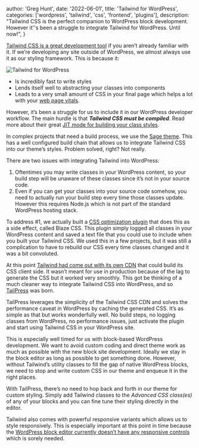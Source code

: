 
  author: 'Greg Hunt',
  date: '2022-06-01',
  title: 'Tailwind for WordPress',
  categories: ['wordpress', 'tailwind', 'css', 'frontend', 'plugins'],
  description:
    "Tailwind CSS is the perfect companion to WordPress block development. However it''s been a struggle to integrate Tailwind for WordPress. Until now!",
}


[Tailwind CSS is a great development tool](/posts/component-development-and-taillwind-css/) if you aren’t already familiar with it. If we’re developing any site outside of WordPress, we almost always use it as our styling framework. This is because it:

<img src="https://img.ghunt.io/tailwind-wordpress.png" alt="Tailwind for WordPress"/>

- Is incredibly fast to write styles
- Lends itself well to abstracting your classes into components
- Leads to a very small amount of CSS in your final page which helps a lot with your [web page vitals](https://web.dev/vitals/).

However, it’s been a struggle for us to include it in our WordPress developer workflow. The main hurdle is that ***Tailwind CSS must be compiled***. Read more about their great [JIT mode for building your class styles](https://v2.tailwindcss.com/docs/just-in-time-mode).

In complex projects that need a build process, we use the [Sage theme](https://roots.io/sage/). This has a well configured build chain that allows us to integrate Tailwind CSS into our theme’s styles. Problem solved, right? Not really.

There are two issues with integrating Tailwind into WordPress:

1. Oftentimes you may write classes in your WordPress content, so your build step will be unaware of these classes since it’s not in your source code.
2. Even if you can get your classes into your source code somehow, you need to actually run your build step every time those classes update. However this requires Node.js which is not part of the standard WordPress hosting stack.

To address #1, we actually built a [CSS optimization plugin](https://wordpress.org/plugins/blaze-css/) that does this as a side effect, called Blaze CSS. This plugin simply logged all classes in your WordPress content and saved a text file that you could use to include when you built your Tailwind CSS. We used this in a few projects, but it was still a complication to have to rebuild our CSS every time classes changed and it was a bit convoluted.

At this point [Tailwind had come out with its own CDN](https://tailwindcss.com/docs/installation/play-cdn) that could build its CSS client side. It wasn’t meant for use in production because of the lag to generate the CSS but it worked very smoothly. This got be thinking of a much cleaner way to integrate Tailwind CSS into WordPress, and so [TailPress](https://wordpress.org/plugins/tailpress/) was born.

TailPress leverages the simplicity of the Tailwind CSS CDN and solves the performance caveat in WordPress by caching the generated CSS. It’s as simple as that but works wonderfully well. No build steps, no logging classes from WordPress, no performance issues, just activate the plugin and start using Tailwind CSS in your WordPress site.

This is especially well timed for us with block-based WordPress development. We want to avoid custom coding and direct theme work as much as possible with the new block site development. Ideally we stay in the block editor as long as possible to get something done. However, without Tailwind’s utility classes to fill the gap of native WordPress blocks, we need to stop and write custom CSS in our theme and enqueue it in the right places.

With TailPress, there’s no need to hop back and forth in our theme for custom styling. Simply add Tailwind classes to the *Advanced CSS class(es)* of any of your blocks and you can fine tune their styling directly in the editor.

Tailwind also comes with powerful responsive variants which allows us to style responsively. This is especially important at this point in time because the [WordPress block editor currently doesn’t have any responsive controls](https://github.com/WordPress/gutenberg/issues/13363) which is sorely needed.